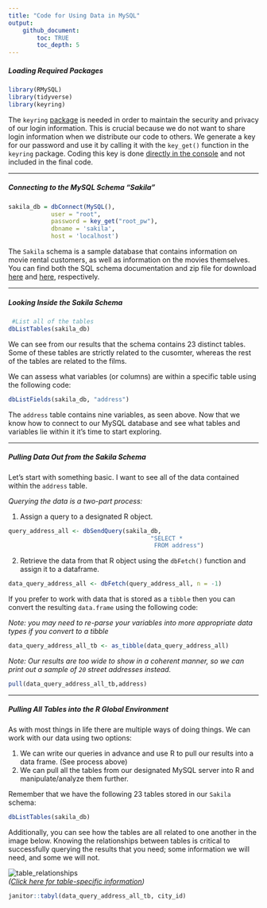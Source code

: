 ```yaml
---
title: "Code for Using Data in MySQL"
output: 
    github_document:
        toc: TRUE
        toc_depth: 5
---
```


##### _Loading Required Packages_  
```r
library(RMySQL)
library(tidyverse)
library(keyring)
```

The `keyring` [package](https://www.r-bloggers.com/how-to-hide-a-password-in-r-with-the-keyring-package/) is needed in order to maintain the security and privacy of our login information. This is crucial because we do not want to share login information when we distribute our code to others. We generate a key for our password and use it by calling it with the `key_get()` function in the `keyring` package. Coding this key is done [directly in the console](https://www.infoworld.com/article/3320999/r-tip-keep-your-passwords-and-tokens-secure-with-the-keyring-package.html) and not included in the final code.  

***  

##### _Connecting to the MySQL Schema "Sakila"_  
```r
sakila_db = dbConnect(MySQL(),
            user = "root",
            password = key_get("root_pw"),
            dbname = 'sakila',
            host = 'localhost')
```

The `Sakila` schema is a sample database that contains information on movie rental customers, as well as information on the movies themselves. You can find both the SQL schema documentation and zip file for download [here](https://dev.mysql.com/doc/sakila/en/) and [here](https://downloads.mysql.com/docs/sakila-db.zip), respectively.

***  

##### _Looking Inside the Sakila Schema_  
```r
 #List all of the tables
dbListTables(sakila_db)
```

We can see from our results that the schema contains 23 distinct tables. Some of these tables are strictly related to the cusomter, whereas the rest of the tables are related to the films.  

We can assess what variables (or columns) are within a specific table using the following code:  
```r
dbListFields(sakila_db, "address")
```

The `address` table contains nine variables, as seen above. Now that we know how to connect to our MySQL database and see what tables and variables lie within it it's time to start exploring.  

***  

##### _Pulling Data Out from the Sakila Schema_  
Let's start with something basic. I want to see all of the data contained within the `address` table.  

_Querying the data is a two-part process:_  

1. Assign a query to a designated R object.
```r
query_address_all <- dbSendQuery(sakila_db, 
                                        "SELECT *
                                         FROM address")
```

2. Retrieve the data from that R object using the `dbFetch()` function and assign it to a dataframe.
```r
data_query_address_all <- dbFetch(query_address_all, n = -1)
```

If you prefer to work with data that is stored as a `tibble` then you can convert the resulting `data.frame` using the following code:  

_Note: you may need to re-parse your variables into more appropriate data types if you convert to a tibble_  

```r
data_query_address_all_tb <- as_tibble(data_query_address_all)
```

_Note: Our results are too wide to show in a coherent manner, so we can print out a sample of `20` street addresses instead._  
```r
pull(data_query_address_all_tb,address)
```

***  

##### _Pulling All Tables into the R Global Environment_  

As with most things in life there are multiple ways of doing things. We can work with our data using two options:  

1. We can  write our queries in advance and use R to pull our results into a data frame. (See process above)  
2. We can pull all the tables from our designated MySQL server into R and manipulate/analyze them further.  

Remember that we have the following 23 tables stored in our `Sakila` schema:  

```r
dbListTables(sakila_db)
```

Additionally, you can see how the tables are all related to one another in the image below. Knowing the relationships between tables is critical to successfully querying the results that you need; some information we will need, and some we will not.  

![table_relationships](https://dev.mysql.com/doc/sakila/en/images/sakila-schema.png)  
_([Click here for table-specific information](https://dev.mysql.com/doc/sakila/en/sakila-structure-tables.html))_  







```r

janitor::tabyl(data_query_address_all_tb, city_id)

```